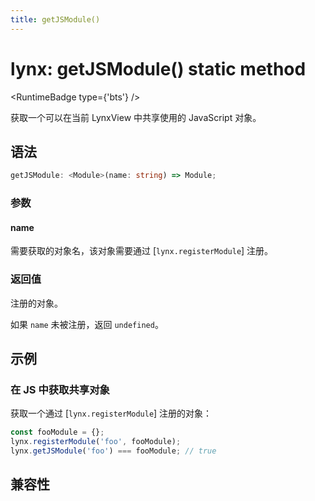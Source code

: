 ```yaml
---
title: getJSModule()
---
```



# lynx: getJSModule() static method

<RuntimeBadge type={'bts'} />

获取一个可以在当前 LynxView 中共享使用的 JavaScript 对象。

## 语法

```ts
getJSModule: <Module>(name: string) => Module;
```

### 参数

#### name

需要获取的对象名，该对象需要通过 [`lynx.registerModule`] 注册。

### 返回值

注册的对象。

如果 `name` 未被注册，返回 `undefined`。

## 示例

### 在 JS 中获取共享对象

获取一个通过 [`lynx.registerModule`] 注册的对象：

```js
const fooModule = {};
lynx.registerModule('foo', fooModule);
lynx.getJSModule('foo') === fooModule; // true
```

## 兼容性


<LegacyCompatTable metadata="lynx-api/lynx/getJSModule" />
